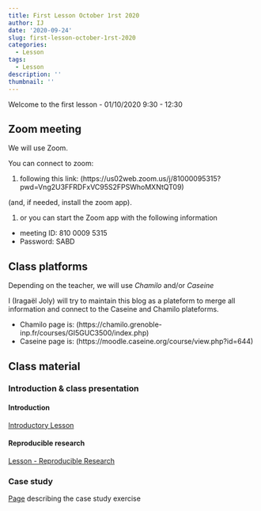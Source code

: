 ```yaml
---
title: First Lesson October 1rst 2020
author: IJ
date: '2020-09-24'
slug: first-lesson-october-1rst-2020
categories:
  - Lesson
tags:
  - Lesson
description: ''
thumbnail: ''
---
```



Welcome to the first lesson - 01/10/2020 9:30 - 12:30

## Zoom meeting

We will use Zoom.

You can connect to zoom:

1. following this link: (https://us02web.zoom.us/j/81000095315?pwd=Vng2U3FFRDFxVC95S2FPSWhoMXNtQT09)

(and, if needed, install the zoom app).

1. or you can start the Zoom app with the following information
  + meeting ID: 810 0009 5315
  + Password: SABD

## Class platforms

Depending on the teacher, we will use *Chamilo* and/or *Caseine*

I (Iragaël Joly) will try to maintain this blog as a plateform to merge all information and connect to the Caseine and Chamilo plateforms.

- Chamilo page is: (https://chamilo.grenoble-inp.fr/courses/GI5GUC3500/index.php)
- Caseine page is: (https://moodle.caseine.org/course/view.php?id=644)


## Class material

### Introduction & class presentation

#### Introduction

[Introductory Lesson](/Data-pdf/lesson_0.0_Introduction.pdf)

#### Reproducible research

[Lesson - Reproducible Research](../../lessons_list/lesson_0.1_ReproducibleResearch)


### Case study

[Page](/lessons_list/lesson_0.2_CaseStudy) describing the case study exercise





